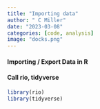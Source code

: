 ```yaml
---
title: "Importing data"
author: " C Miller"
date: "2023-03-08"
categories: [code, analysis]
image: "docks.png"
---
```


#### Importing / Export Data in R

#### Call rio, tidyverse

```r

library(rio)
library(tidyverse)
```

```python


```
